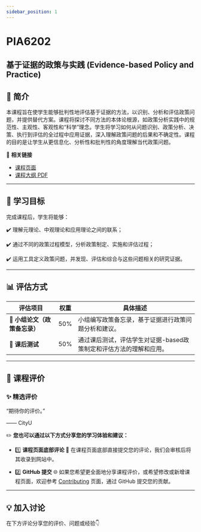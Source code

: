 ```yaml
---
sidebar_position: 1
---
```


# PIA6202
## 基于证据的政策与实践 (Evidence-based Policy and Practice)

## **📘 简介**
本课程旨在使学生能够批判性地评估基于证据的方法，以识别、分析和评估政策问题，并提供替代方案。课程将探讨不同方法的本体论根源，如政策分析实践中的规范性、主观性、客观性和“科学”理念。学生将学习如何从问题识别、政策分析、决策、执行到评估的全过程中应用证据，深入理解政策问题的后果和不确定性。课程的目的是让学生从更信息化、分析性和批判性的角度理解当代政策问题。

🔗 **相关链接**
- [课程页面](https://www.cityu.edu.hk/catalogue/pg/202526/course/PIA6202.htm)
- [课程大纲 PDF](https://www.cityu.edu.hk/catalogue/pg/202526/course/PIA6202.pdf)

---

## **🎯 学习目标**

完成课程后，学生将能够：

✔️ 理解元理论、中观理论和应用理论之间的联系；

✔️ 通过不同的政策过程模型，分析政策制定、实施和评估过程；

✔️ 运用工具定义政策问题，并发现、评估和综合与这些问题相关的研究证据。

---

## **📊 评估方式**

| **评估项目**               | **权重** | **具体描述**                                                                                       |
|---------------------------|---------|---------------------------------------------------------------------------------------------------|
| **📝 小组论文（政策备忘录）**  | 50%     | 小组编写政策备忘录，基于证据进行政策问题分析和建议。                                               |
| **📄 课后测试**             | 50%     | 通过课后测试，评估学生对证据-based政策制定和评估方法的理解和应用。                                |

---

## **💬 课程评价**

### ✨ **精选评价**
<div className={commentStyles.commentBox}>
    <p className={commentStyles.commentText}>
        “期待你的评价。”
    </p>
    <p className={commentStyles.commentAuthor}>—— CityU</p>
</div>

✏️ **您也可以通过以下方式分享您的学习体验和建议：**

- 1️⃣ **课程页面底部评论**
💬 在课程页面底部直接提交您的评论，我们会审核后将其收录到网站中。

- 2️⃣ **GitHub 提交**
🌐 如果您希望更全面地分享课程评价，或希望修改或新增课程页面，欢迎参考 [Contributing](/contributing) 页面，通过 GitHub 提交您的贡献。

---

## **💡 加入讨论**

在下方评论分享您的评价、问题或经验👇
<Utterances />
